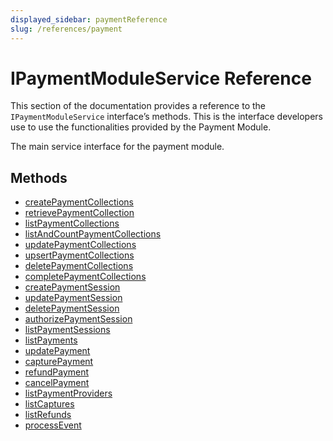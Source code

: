 ```yaml
---
displayed_sidebar: paymentReference
slug: /references/payment
---
```



# IPaymentModuleService Reference

This section of the documentation provides a reference to the `IPaymentModuleService` interface’s methods. This is the interface developers use to use the functionalities provided by the Payment Module.

The main service interface for the payment module.

## Methods

- [createPaymentCollections](../IPaymentModuleService/methods/payment.IPaymentModuleService.createPaymentCollections.mdx)
- [retrievePaymentCollection](../IPaymentModuleService/methods/payment.IPaymentModuleService.retrievePaymentCollection.mdx)
- [listPaymentCollections](../IPaymentModuleService/methods/payment.IPaymentModuleService.listPaymentCollections.mdx)
- [listAndCountPaymentCollections](../IPaymentModuleService/methods/payment.IPaymentModuleService.listAndCountPaymentCollections.mdx)
- [updatePaymentCollections](../IPaymentModuleService/methods/payment.IPaymentModuleService.updatePaymentCollections.mdx)
- [upsertPaymentCollections](../IPaymentModuleService/methods/payment.IPaymentModuleService.upsertPaymentCollections.mdx)
- [deletePaymentCollections](../IPaymentModuleService/methods/payment.IPaymentModuleService.deletePaymentCollections.mdx)
- [completePaymentCollections](../IPaymentModuleService/methods/payment.IPaymentModuleService.completePaymentCollections.mdx)
- [createPaymentSession](../IPaymentModuleService/methods/payment.IPaymentModuleService.createPaymentSession.mdx)
- [updatePaymentSession](../IPaymentModuleService/methods/payment.IPaymentModuleService.updatePaymentSession.mdx)
- [deletePaymentSession](../IPaymentModuleService/methods/payment.IPaymentModuleService.deletePaymentSession.mdx)
- [authorizePaymentSession](../IPaymentModuleService/methods/payment.IPaymentModuleService.authorizePaymentSession.mdx)
- [listPaymentSessions](../IPaymentModuleService/methods/payment.IPaymentModuleService.listPaymentSessions.mdx)
- [listPayments](../IPaymentModuleService/methods/payment.IPaymentModuleService.listPayments.mdx)
- [updatePayment](../IPaymentModuleService/methods/payment.IPaymentModuleService.updatePayment.mdx)
- [capturePayment](../IPaymentModuleService/methods/payment.IPaymentModuleService.capturePayment.mdx)
- [refundPayment](../IPaymentModuleService/methods/payment.IPaymentModuleService.refundPayment.mdx)
- [cancelPayment](../IPaymentModuleService/methods/payment.IPaymentModuleService.cancelPayment.mdx)
- [listPaymentProviders](../IPaymentModuleService/methods/payment.IPaymentModuleService.listPaymentProviders.mdx)
- [listCaptures](../IPaymentModuleService/methods/payment.IPaymentModuleService.listCaptures.mdx)
- [listRefunds](../IPaymentModuleService/methods/payment.IPaymentModuleService.listRefunds.mdx)
- [processEvent](../IPaymentModuleService/methods/payment.IPaymentModuleService.processEvent.mdx)
